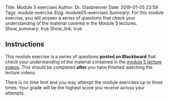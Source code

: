 Title: Module 5 exercises
Author: Dr. Glasbrenner
Date: 2019-01-05 23:59
Tags: module-exercise
Slug: module05-exercises
Summary: For this module exercise, you will answer a series of questions that check your understanding of the material covered in the Module 5 lectures.
Show_summary: true
Show_link: true

## Instructions

This module exercise is a series of questions **posted on Blackboard** that check your understanding of the material contained in the [module 5 lecture videos][module05-lectures].
This should be completed **after** you have finished watching the lecture videos.

::::: {.callout .primary}
There is no time limit and you may attempt the module exercises up to three times.
Your grade will be the highest score you receive across your attempts.
:::::

[module05-lectures]: /materials/module05-materials/
